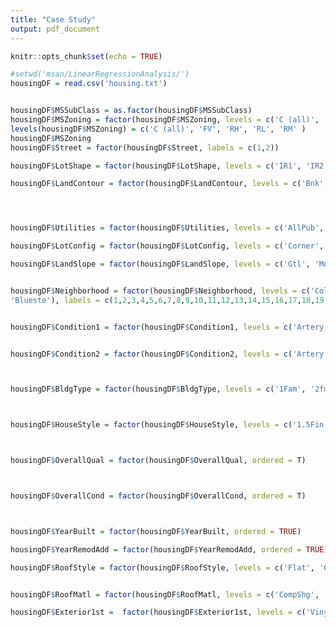 ```yaml
---
title: "Case Study"
output: pdf_document
---
```


```r
knitr::opts_chunk$set(echo = TRUE)
```

```r
#setwd('msan/LinearRegressionAnalysis/')
housingDF = read.csv('housing.txt')


housingDF$MSSubClass = as.factor(housingDF$MSSubClass)
housingDF$MSZoning = factor(housingDF$MSZoning, levels = c('C (all)', 'FV', 'RH', 'RL', 'RM' ), labels = c(1,2,3,4,5), ordered = TRUE)
levels(housingDF$MSZoning) = c('C (all)', 'FV', 'RH', 'RL', 'RM' )
housingDF$MSZoning
housingDF$Street = factor(housingDF$Street, labels = c(1,2))

housingDF$LotShape = factor(housingDF$LotShape, levels = c('IR1', 'IR2', 'IR3', 'Reg'), labels = c(1,2,3,4))

housingDF$LandContour = factor(housingDF$LandContour, levels = c('Bnk', 'HLS', 'Low', 'Lvl' ), labels = c(1,2,3,4))




housingDF$Utilities = factor(housingDF$Utilities, levels = c('AllPub', 'NoSeWa'), labels = c(1,2))

housingDF$LotConfig = factor(housingDF$LotConfig, levels = c('Corner', 'CulDSac', 'FR2', 'FR3', 'Inside'), labels = c(1,2,3,4,5))

housingDF$LandSlope = factor(housingDF$LandSlope, levels = c('Gtl', 'Mod', 'Sev'), labels = c(1,2,3), ordered = TRUE)


housingDF$Neighborhood = factor(housingDF$Neighborhood, levels = c('CollgCr', 'Veenker', 'Crawfor', 'NoRidge', 'Mitchel', 'Somerst', 'NWAmes',  'OldTown', 'BrkSide', 'Sawyer',  'NridgHt', 'NAmes',   'SawyerW', 'IDOTRR',  'MeadowV', 'Edwards', 'Timber',  'Gilbert', 'StoneBr', 'ClearCr', 'NPkVill', 'Blmngtn', 'BrDale',  'SWISU',  
'Blueste'), labels = c(1,2,3,4,5,6,7,8,9,10,11,12,13,14,15,16,17,18,19,20,21,22,23,24,25))


housingDF$Condition1 = factor(housingDF$Condition1, levels = c('Artery', 'Feedr', 'Norm', 'PosA', 'PosN', 'RRAe', 'RRAn', 'RRNe', 'RRNn' ), labels = c(1,2,3,4,5,6,7,8,9))


housingDF$Condition2 = factor(housingDF$Condition2, levels = c('Artery', 'Feedr', 'Norm', 'PosA', 'PosN', 'RRAe', 'RRAn',  'RRNn' ), labels = c(1,2,3,4,5,6,7,8))



housingDF$BldgType = factor(housingDF$BldgType, levels = c('1Fam', '2fmCon', 'Duplex', 'Twnhs', 'TwnhsE' ), labels = c(1,2,3,4,5))



housingDF$HouseStyle = factor(housingDF$HouseStyle, levels = c('1.5Fin', '1.5Unf', '1Story', '2.5Fin', '2.5Unf', '2Story', 'SFoyer', 'SLvl' ), labels = c(1,2,3,4,5,6,7,8))



housingDF$OverallQual = factor(housingDF$OverallQual, ordered = T)



housingDF$OverallCond = factor(housingDF$OverallCond, ordered = T)



housingDF$YearBuilt = factor(housingDF$YearBuilt, ordered = TRUE)

housingDF$YearRemodAdd = factor(housingDF$YearRemodAdd, ordered = TRUE)

housingDF$RoofStyle = factor(housingDF$RoofStyle, levels = c('Flat', 'Gable', 'Gambrel', 'Hip', 'Mansard', 'Shed' ), labels = c(1,2,3,4,5, 6))


housingDF$RoofMatl = factor(housingDF$RoofMatl, levels = c('CompShg', 'WdShngl', 'Metal','WdShake', 'Membran', 'Tar&Grv', 'Roll', 'ClyTile' ), labels = c(1,2,3,4,5,6,7,8))

housingDF$Exterior1st =  factor(housingDF$Exterior1st, levels = c('VinylSd', 'MetalSd', 'Wd Sdng', 'HdBoard', 'BrkFace', 'WdShing', 'CemntBd', 'Plywood', 'AsbShng', 'Stucco',  'BrkComm', 'AsphShn', 'Stone',   'ImStucc', 'CBlock'), labels = c(1,2,3,4,5,6,7,8,9,10,11,12,13,14,15))

```